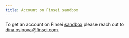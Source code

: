 ```yaml
---
title: Account on Finsei sandbox
---
```


To get an account on Finsei [sandbox](https://app.sandbox.finsei.com/auth/login) please reach out to <a href="mailto:dina.osipova@finsei.com">dina.osipova@finsei.com</a>.